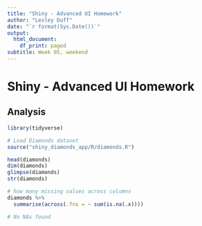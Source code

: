```yaml
---
title: "Shiny - Advanced UI Homework"
author: "Lesley Duff"
date: "`r format(Sys.Date())`"
output:
  html_document:
    df_print: paged
subtitle: Week 05, weekend
---
```

# Shiny - Advanced UI Homework

## Analysis 

```r
library(tidyverse)
```

```r
# Load Diamonds dataset
source("shiny_diamonds_app/R/diamonds.R")
```

```r
head(diamonds)
dim(diamonds)
glimpse(diamonds)
str(diamonds)
```

```r
# how many missing values across columns
diamonds %>% 
  summarise(across(.fns = ~ sum(is.na(.x))))

# No NAs found
```

